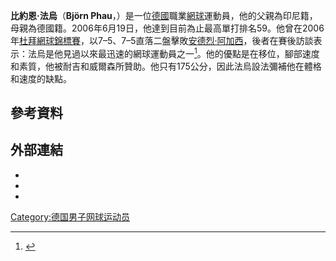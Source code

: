 {{Infobox 网球
|姓名=Björn Phau
|照片=Bjorn Phau at the 2011 Australian Open1.jpg
|国籍={{GER}}
|生年=1979年
|生日=10月4日
|出生地=[[西德|西德]]，[[达姆施塔特|达姆施塔特]]
|居住地=德國，Weilerswist
|身高=175
|体重=70
|持拍手=右手
|反拍=單手
|转职业年=1999年
|球拍=
|球衣=
|球鞋=
|单打最高排名=59（2006年6月19日）
|双打最高排名=55（2007年4月23日）
|现单打排名=
|现双打排名=
|单打冠军头衔=0
|双打冠军头衔=0
|职业战绩=
|奖金=943,652[[美元|美元]]
|澳网最好成绩=第二輪（2005、2006）
|法网最好成绩=第一輪（2000、2005、2006）
|温网最好成绩=第一輪（2005、2006、2009）
|美网最好成绩=第二輪（2001、2005、2006）
|大满贯个数=
|奥运会最好成绩=
}}

'''比約恩·法烏'''（'''Björn Phau'''，{{bd|1979年|10月4日}}）是一位[[德國|德國]]職業[[網球|網球]]運動員，他的父親為印尼籍，母親為德國籍。2006年6月19日，他達到目前為止最高單打排名59。他曾在2006年[[杜拜網球錦標賽|杜拜網球錦標賽]]，以7–5、7–5直落二盤擊敗[[安德烈·阿加西|安德烈·阿加西]]，後者在賽後訪談表示：法烏是他見過以來最迅速的網球運動員之一<ref>{{cite web|url=http://www.tennis-warehouse.com/interviews/andreagassi.html |title=Through the Eyes of a Champion |publisher=Tennis-Warehouse.com |deadurl=yes |archiveurl=https://web.archive.org/web/20070927013545/http://www.tennis-warehouse.com/interviews/andreagassi.html |archivedate=2007-09-27 }}{{en}}</ref>。他的優點是在移位，腳部速度和素質，他被耐吉和威爾森所贊助。他只有175公分，因此法烏設法彌補他在體格和速度的缺點。

== 參考資料 ==
{{reflist|2}}

== 外部連結 ==
* {{ATP|P436}}
* {{ITF male profile|id=10019294}}
* {{DavisCupplayerlink|10019294}}

{{DEFAULTSORT:Phau, Björn}}

[[Category:德国男子网球运动员|Category:德国男子网球运动员]]

{{Germany-sport-bio-stub}}
{{網球運動員小作品}}